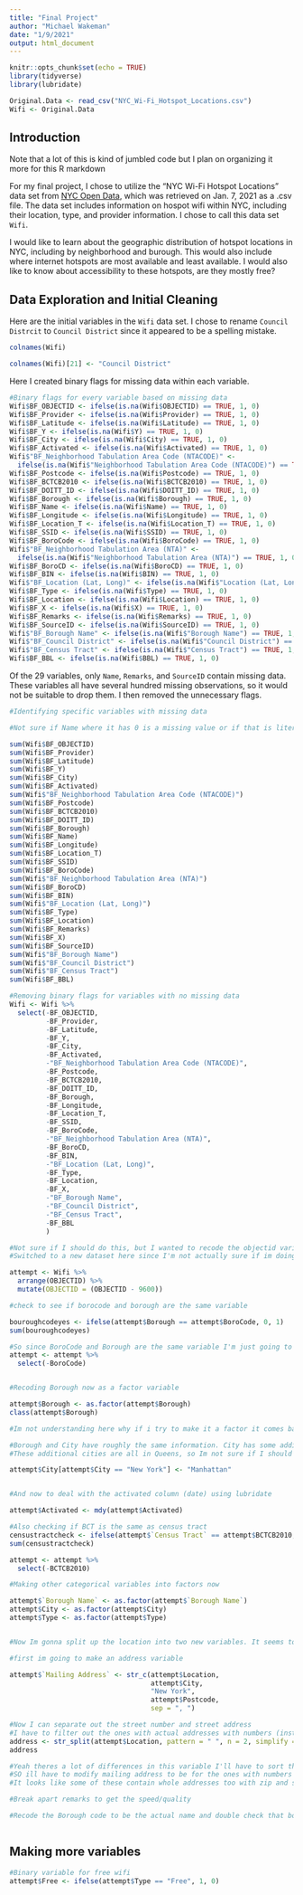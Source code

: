 ---
title: "Final Project"
author: "Michael Wakeman"
date: "1/9/2021"
output: html_document
---

```{r setup, include=FALSE}
knitr::opts_chunk$set(echo = TRUE)
library(tidyverse)
library(lubridate)

Original.Data <- read_csv("NYC_Wi-Fi_Hotspot_Locations.csv")
Wifi <- Original.Data
```

## Introduction

Note that a lot of this is kind of jumbled code but I plan on organizing it more for this R markdown

For my final project, I chose to utilize the "NYC Wi-Fi Hotspot Locations" data set from [NYC Open Data](https://data.cityofnewyork.us/City-Government/NYC-Wi-Fi-Hotspot-Locations/yjub-udmw), which was retrieved on Jan. 7, 2021 as a .csv file. The data set includes information on hospot wifi within NYC, including their location, type, and provider information. I chose to call this data set `Wifi`.

I would like to learn about the geographic distribution of hotspot locations in NYC, including by neighborhood and burough. This would also include where internet hotspots are most available and least available. I would also like to know about accessibility to these hotspots, are they mostly free?

## Data Exploration and Initial Cleaning

Here are the initial variables in the `Wifi` data set. I chose to rename `Council Distrcit` to `Council District` since it appeared to be a spelling mistake. 

```{r Variables}
colnames(Wifi)
```
```{r, include = FALSE}
colnames(Wifi)[21] <- "Council District"
```

Here I created binary flags for missing data within each variable.

```{r}
#Binary flags for every variable based on missing data
Wifi$BF_OBJECTID <- ifelse(is.na(Wifi$OBJECTID) == TRUE, 1, 0)
Wifi$BF_Provider <- ifelse(is.na(Wifi$Provider) == TRUE, 1, 0)
Wifi$BF_Latitude <- ifelse(is.na(Wifi$Latitude) == TRUE, 1, 0)
Wifi$BF_Y <- ifelse(is.na(Wifi$Y) == TRUE, 1, 0)
Wifi$BF_City <- ifelse(is.na(Wifi$City) == TRUE, 1, 0)
Wifi$BF_Activated <- ifelse(is.na(Wifi$Activated) == TRUE, 1, 0)
Wifi$"BF_Neighborhood Tabulation Area Code (NTACODE)" <- 
  ifelse(is.na(Wifi$"Neighborhood Tabulation Area Code (NTACODE)") == TRUE, 1, 0)
Wifi$BF_Postcode <- ifelse(is.na(Wifi$Postcode) == TRUE, 1, 0)
Wifi$BF_BCTCB2010 <- ifelse(is.na(Wifi$BCTCB2010) == TRUE, 1, 0)
Wifi$BF_DOITT_ID <- ifelse(is.na(Wifi$DOITT_ID) == TRUE, 1, 0)
Wifi$BF_Borough <- ifelse(is.na(Wifi$Borough) == TRUE, 1, 0)
Wifi$BF_Name <- ifelse(is.na(Wifi$Name) == TRUE, 1, 0)
Wifi$BF_Longitude <- ifelse(is.na(Wifi$Longitude) == TRUE, 1, 0)
Wifi$BF_Location_T <- ifelse(is.na(Wifi$Location_T) == TRUE, 1, 0)
Wifi$BF_SSID <- ifelse(is.na(Wifi$SSID) == TRUE, 1, 0)
Wifi$BF_BoroCode <- ifelse(is.na(Wifi$BoroCode) == TRUE, 1, 0)
Wifi$"BF_Neighborhood Tabulation Area (NTA)" <- 
  ifelse(is.na(Wifi$"Neighborhood Tabulation Area (NTA)") == TRUE, 1, 0)
Wifi$BF_BoroCD <- ifelse(is.na(Wifi$BoroCD) == TRUE, 1, 0)
Wifi$BF_BIN <- ifelse(is.na(Wifi$BIN) == TRUE, 1, 0)
Wifi$"BF_Location (Lat, Long)" <- ifelse(is.na(Wifi$"Location (Lat, Long)") == TRUE, 1, 0)
Wifi$BF_Type <- ifelse(is.na(Wifi$Type) == TRUE, 1, 0)
Wifi$BF_Location <- ifelse(is.na(Wifi$Location) == TRUE, 1, 0)
Wifi$BF_X <- ifelse(is.na(Wifi$X) == TRUE, 1, 0)
Wifi$BF_Remarks <- ifelse(is.na(Wifi$Remarks) == TRUE, 1, 0)
Wifi$BF_SourceID <- ifelse(is.na(Wifi$SourceID) == TRUE, 1, 0)
Wifi$"BF_Borough Name" <- ifelse(is.na(Wifi$"Borough Name") == TRUE, 1, 0)
Wifi$"BF_Council District" <- ifelse(is.na(Wifi$"Council District") == TRUE, 1, 0)
Wifi$"BF_Census Tract" <- ifelse(is.na(Wifi$"Census Tract") == TRUE, 1, 0)
Wifi$BF_BBL <- ifelse(is.na(Wifi$BBL) == TRUE, 1, 0)
```

Of the 29 variables, only `Name`, `Remarks`, and `SourceID` contain missing data. These variables all have several hundred missing observations, so it would not be suitable to drop them. I then removed the unnecessary flags. 

```{r echo = FALSE, include = FALSE}
#Identifying specific variables with missing data

#Not sure if Name where it has 0 is a missing value or if that is literally the name (I think i would use na_if())

sum(Wifi$BF_OBJECTID)
sum(Wifi$BF_Provider)
sum(Wifi$BF_Latitude)
sum(Wifi$BF_Y)
sum(Wifi$BF_City)
sum(Wifi$BF_Activated)
sum(Wifi$"BF_Neighborhood Tabulation Area Code (NTACODE)")
sum(Wifi$BF_Postcode) 
sum(Wifi$BF_BCTCB2010)
sum(Wifi$BF_DOITT_ID)
sum(Wifi$BF_Borough)
sum(Wifi$BF_Name)
sum(Wifi$BF_Longitude)
sum(Wifi$BF_Location_T) 
sum(Wifi$BF_SSID)
sum(Wifi$BF_BoroCode) 
sum(Wifi$"BF_Neighborhood Tabulation Area (NTA)") 
sum(Wifi$BF_BoroCD) 
sum(Wifi$BF_BIN)
sum(Wifi$"BF_Location (Lat, Long)")
sum(Wifi$BF_Type) 
sum(Wifi$BF_Location) 
sum(Wifi$BF_Remarks)
sum(Wifi$BF_X) 
sum(Wifi$BF_SourceID) 
sum(Wifi$"BF_Borough Name") 
sum(Wifi$"BF_Council District") 
sum(Wifi$"BF_Census Tract") 
sum(Wifi$BF_BBL)

```

```{r echo = FALSE, include = FALSE}
#Removing binary flags for variables with no missing data
Wifi <- Wifi %>%
  select(-BF_OBJECTID, 
         -BF_Provider,
         -BF_Latitude,
         -BF_Y,
         -BF_City,
         -BF_Activated,
         -"BF_Neighborhood Tabulation Area Code (NTACODE)",
         -BF_Postcode,
         -BF_BCTCB2010,
         -BF_DOITT_ID,
         -BF_Borough,
         -BF_Longitude,
         -BF_Location_T,
         -BF_SSID,
         -BF_BoroCode,
         -"BF_Neighborhood Tabulation Area (NTA)",
         -BF_BoroCD,
         -BF_BIN,
         -"BF_Location (Lat, Long)",
         -BF_Type,
         -BF_Location,
         -BF_X,
         -"BF_Borough Name",
         -"BF_Council District",
         -"BF_Census Tract",
         -BF_BBL
         )

```


```{r}
#Not sure if I should do this, but I wanted to recode the objectid variable to actually start at 1 (instead of 9601)
#Switched to a new dataset here since I'm not actually sure if im doing this right/should keep

attempt <- Wifi %>%
  arrange(OBJECTID) %>%
  mutate(OBJECTID = (OBJECTID - 9600))

#check to see if borocode and borough are the same variable

bouroughcodeyes <- ifelse(attempt$Borough == attempt$BoroCode, 0, 1)
sum(bouroughcodeyes)

#So since BoroCode and Borough are the same variable I'm just going to remove BoroCode
attempt <- attempt %>%
  select(-BoroCode)


#Recoding Borough now as a factor variable

attempt$Borough <- as.factor(attempt$Borough)
class(attempt$Borough)

#Im not understanding here why if i try to make it a factor it comes back as an integer using typeof but then as a factor for class

#Borough and City have roughly the same information. City has some additional information though. I've chosen to keep both, but I'll be recoding NY to just be Manhattan in the city column to match the other boroughs.
#These additional cities are all in Queens, so Im not sure if I should just remove borough and allow the cities to stand by themselves.

attempt$City[attempt$City == "New York"] <- "Manhattan"


#And now to deal with the activated column (date) using lubridate

attempt$Activated <- mdy(attempt$Activated)

#Also checking if BCT is the same as census tract
censustractcheck <- ifelse(attempt$`Census Tract` == attempt$BCTCB2010, 0, 1)
sum(censustractcheck)

attempt <- attempt %>%
  select(-BCTCB2010)

```




```{r}
#Making other categorical variables into factors now

attempt$`Borough Name` <- as.factor(attempt$`Borough Name`)
attempt$City <- as.factor(attempt$City)
attempt$Type <- as.factor(attempt$Type)



```




```{r, eval = FALSE}
#Now Im gonna split up the location into two new variables. It seems to include street number and street address, so basically just what we did with the exercise.

#first im going to make an address variable

attempt$`Mailing Address` <- str_c(attempt$Location,
                                   attempt$City,
                                   "New York",
                                   attempt$Postcode,
                                   sep = ", ")

#Now I can separate out the street number and street address
#I have to filter out the ones with actual addresses with numbers (instead of getting "Skate Rental Area' for example)
address <- str_split(attempt$Location, pattern = " ", n = 2, simplify = TRUE)
address

#Yeah theres a lot of differences in this variable I'll have to sort through still
#SO ill have to modify mailing address to be for the ones with numbers in the address
#It looks like some of these contain whole addresses too with zip and state too so I'll have to remove that as well


```


```{r pressure, echo=FALSE}
#Break apart remarks to get the speed/quality


```

```{r}
#Recode the Borough code to be the actual name and double check that both the name and factor are the same, then I might be able to remove Borough and just have city



```


## Making more variables

```{r}
#Binary variable for free wifi
attempt$Free <- ifelse(attempt$Type == "Free", 1, 0)



```




